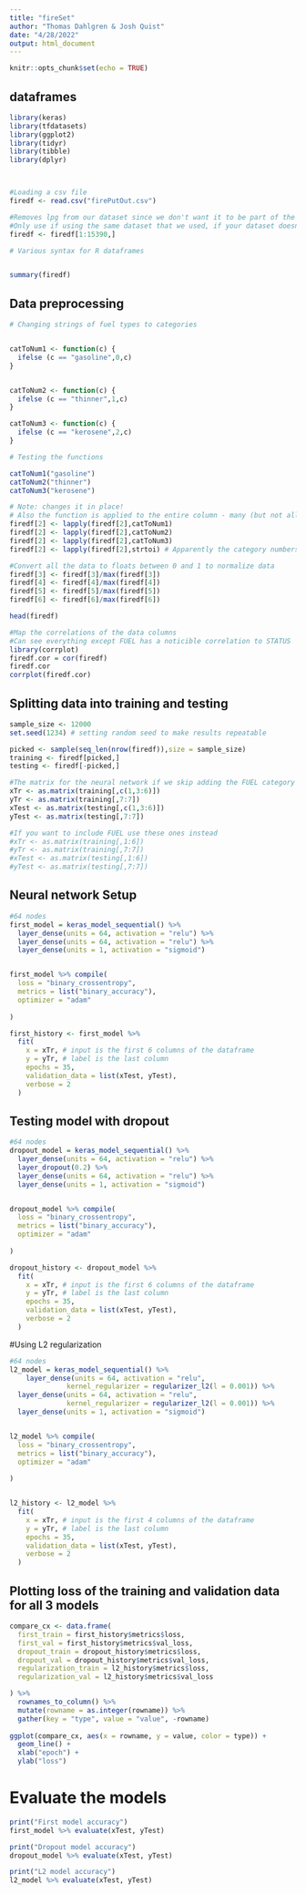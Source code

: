 ```yaml
---
title: "fireSet"
author: "Thomas Dahlgren & Josh Quist"
date: "4/28/2022"
output: html_document
---
```


```r
knitr::opts_chunk$set(echo = TRUE)
```

## dataframes 
```r
library(keras)
library(tfdatasets)
library(ggplot2)
library(tidyr)
library(tibble)
library(dplyr)



#Loading a csv file
firedf <- read.csv("firePutOut.csv")

#Removes lpg from our dataset since we don't want it to be part of the training, it uses different parameters
#Only use if using the same dataset that we used, if your dataset doesn't have lpg do not include this line
firedf <- firedf[1:15390,]

# Various syntax for R dataframes


summary(firedf)
```

## Data preprocessing

```r

# Changing strings of fuel types to categories


catToNum1 <- function(c) {
  ifelse (c == "gasoline",0,c) 
}


catToNum2 <- function(c) {
  ifelse (c == "thinner",1,c)
}

catToNum3 <- function(c) {
  ifelse (c == "kerosene",2,c)
}

# Testing the functions

catToNum1("gasoline")
catToNum2("thinner")
catToNum3("kerosene")

# Note: changes it in place! 
# Also the function is applied to the entire column - many (but not all) functions in R may be used this way
firedf[2] <- lapply(firedf[2],catToNum1)
firedf[2] <- lapply(firedf[2],catToNum2)
firedf[2] <- lapply(firedf[2],catToNum3)
firedf[2] <- lapply(firedf[2],strtoi) # Apparently the category numbers in firedf[5] are stored as strings; convert to numbers

#Convert all the data to floats between 0 and 1 to normalize data
firedf[3] <- firedf[3]/max(firedf[3])
firedf[4] <- firedf[4]/max(firedf[4])
firedf[5] <- firedf[5]/max(firedf[5])
firedf[6] <- firedf[6]/max(firedf[6])

head(firedf)

```


```r
#Map the correlations of the data columns
#Can see everything except FUEL has a noticible correlation to STATUS
library(corrplot)
firedf.cor = cor(firedf)
firedf.cor
corrplot(firedf.cor)
```

## Splitting data into training and testing

```r
sample_size <- 12000
set.seed(1234) # setting random seed to make results repeatable

picked <- sample(seq_len(nrow(firedf)),size = sample_size)
training <- firedf[picked,]
testing <- firedf[-picked,]

#The matrix for the neural network if we skip adding the FUEL category
xTr <- as.matrix(training[,c(1,3:6)])
yTr <- as.matrix(training[,7:7])
xTest <- as.matrix(testing[,c(1,3:6)])
yTest <- as.matrix(testing[,7:7])

#If you want to include FUEL use these ones instead
#xTr <- as.matrix(training[,1:6])
#yTr <- as.matrix(training[,7:7])
#xTest <- as.matrix(testing[,1:6])
#yTest <- as.matrix(testing[,7:7])
```


## Neural network Setup
```r

#64 nodes
first_model = keras_model_sequential() %>%
  layer_dense(units = 64, activation = "relu") %>%
  layer_dense(units = 64, activation = "relu") %>%
  layer_dense(units = 1, activation = "sigmoid")


first_model %>% compile(
  loss = "binary_crossentropy",
  metrics = list("binary_accuracy"),
  optimizer = "adam"
  
)

first_history <- first_model %>% 
  fit(
    x = xTr, # input is the first 6 columns of the dataframe
    y = yTr, # label is the last column
    epochs = 35,
    validation_data = list(xTest, yTest),
    verbose = 2
  )
```



## Testing model with dropout

```r
#64 nodes
dropout_model = keras_model_sequential() %>%
  layer_dense(units = 64, activation = "relu") %>%
  layer_dropout(0.2) %>% 
  layer_dense(units = 64, activation = "relu") %>%
  layer_dense(units = 1, activation = "sigmoid")


dropout_model %>% compile(
  loss = "binary_crossentropy",
  metrics = list("binary_accuracy"),
  optimizer = "adam"
  
)

dropout_history <- dropout_model %>% 
  fit(
    x = xTr, # input is the first 6 columns of the dataframe
    y = yTr, # label is the last column
    epochs = 35,
    validation_data = list(xTest, yTest),
    verbose = 2
  )

```

#Using L2 regularization

```r
#64 nodes
l2_model = keras_model_sequential() %>%
    layer_dense(units = 64, activation = "relu",
              kernel_regularizer = regularizer_l2(l = 0.001)) %>%
  layer_dense(units = 64, activation = "relu",
              kernel_regularizer = regularizer_l2(l = 0.001)) %>%
  layer_dense(units = 1, activation = "sigmoid")


l2_model %>% compile(
  loss = "binary_crossentropy",
  metrics = list("binary_accuracy"),
  optimizer = "adam"
  
)


l2_history <- l2_model %>% 
  fit(
    x = xTr, # input is the first 4 columns of the dataframe
    y = yTr, # label is the last column
    epochs = 35,
    validation_data = list(xTest, yTest),
    verbose = 2
  )
```



## Plotting loss of the training and validation data for all 3 models

```r
compare_cx <- data.frame(
  first_train = first_history$metrics$loss,
  first_val = first_history$metrics$val_loss,
  dropout_train = dropout_history$metrics$loss,
  dropout_val = dropout_history$metrics$val_loss,
  regularization_train = l2_history$metrics$loss,
  regularization_val = l2_history$metrics$val_loss

) %>%
  rownames_to_column() %>%
  mutate(rowname = as.integer(rowname)) %>%
  gather(key = "type", value = "value", -rowname)
  
ggplot(compare_cx, aes(x = rowname, y = value, color = type)) +
  geom_line() +
  xlab("epoch") +
  ylab("loss")
```

# Evaluate the models
```r
print("First model accuracy")
first_model %>% evaluate(xTest, yTest)

print("Dropout model accuracy")
dropout_model %>% evaluate(xTest, yTest)

print("L2 model accuracy")
l2_model %>% evaluate(xTest, yTest)


```

